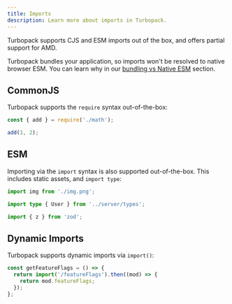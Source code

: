 ```yaml
---
title: Imports
description: Learn more about imports in Turbopack.
---
```


Turbopack supports CJS and ESM imports out of the box, and offers partial support for AMD.

Turbopack bundles your application, so imports won't be resolved to native browser ESM. You can learn why in our [bundling vs Native ESM](/pack/docs/why-turbopack#bundling-vs-native-esm) section.

## CommonJS

Turbopack supports the `require` syntax out-of-the-box:

```ts title="my-file.ts"
const { add } = require('./math');

add(1, 2);
```

## ESM

Importing via the `import` syntax is also supported out-of-the-box. This includes static assets, and `import type`:

```ts title="my-file.ts"
import img from './img.png';

import type { User } from '../server/types';

import { z } from 'zod';
```

## Dynamic Imports

Turbopack supports dynamic imports via `import()`:

```ts title="my-file.ts"
const getFeatureFlags = () => {
  return import('/featureFlags').then((mod) => {
    return mod.featureFlags;
  });
};
```
